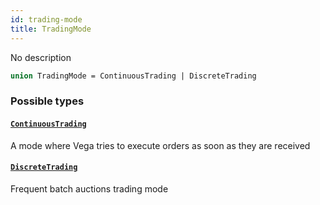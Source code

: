 ```yaml
---
id: trading-mode
title: TradingMode
---
```


No description

```graphql
union TradingMode = ContinuousTrading | DiscreteTrading
```

### Possible types

#### [`ContinuousTrading`](/graphql/objects/continuous-trading)

A mode where Vega tries to execute orders as soon as they are received

#### [`DiscreteTrading`](/graphql/objects/discrete-trading)

Frequent batch auctions trading mode

